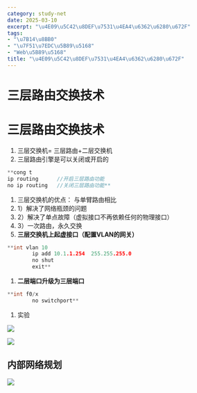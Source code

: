 ```yaml
---
category: study-net
date: 2025-03-10
excerpt: "\u4E09\u5C42\u8DEF\u7531\u4EA4\u6362\u6280\u672F"
tags:
- "\u7B14\u8BB0"
- "\u7F51\u7EDC\u5B89\u5168"
- "Web\u5B89\u5168"
title: "\u4E09\u5C42\u8DEF\u7531\u4EA4\u6362\u6280\u672F"
---
```

# 三层路由交换技术 

# 三层路由交换技术

1. 三层交换机= 三层路由+二层交换机
2. 三层路由引擎是可以关闭或开启的


```C++
**cong t
ip routing      //开启三层路由功能
no ip routing   //关闭三层路由功能**
```

1. 三层交换机的优点： 与单臂路由相比
2. 1）解决了网络瓶颈的问题
3. 2）解决了单点故障（虚拟接口不再依赖任何的物理接口）
4. 3）一次路由，永久交换
5. **三层交换机上起虚接口（配置VLAN的网关）**


```C++
**int vlan 10
        ip add 10.1.1.254  255.255.255.0
        no shut
        exit**
```

1. **二层端口升级为三层端口**


```C++
**int f0/x
        no switchport**
```

1. 实验

![](https://raw.githubusercontent.com/yy0691/img-bed/main/Net_Safe_FeiShu/KBTDbDt18oL4B3xL7UKcb84jnEf.png)

![](https://raw.githubusercontent.com/yy0691/img-bed/main/Net_Safe_FeiShu/XDUXbM6i9odHSVxHZpbclvp8n7g.png)

## 内部网络规划

![](https://raw.githubusercontent.com/yy0691/img-bed/main/Net_Safe_FeiShu/OQJSbNXpookHgIxNsRJclFAPn9e.png)

